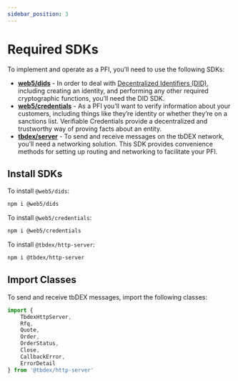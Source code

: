 ```yaml
---
sidebar_position: 3
---
```


# Required SDKs

To implement and operate as a PFI, you’ll need to use the following SDKs:


* [**web5/dids**](https://www.npmjs.com/package/@web5/dids) - In order to deal with [Decentralized Identifiers (DID)](docs/web5/learn/decentralized-identifiers), including creating an identity, and performing any other required cryptographic functions, you’ll need the DID SDK.
* [**web5/credentials**](https://www.npmjs.com/package/@web5/credentials) - As a PFI you’ll want to verify information about your customers, including things like they’re identity or whether they’re on a sanctions list. Verifiable Credentials provide a decentralized and trustworthy way of proving facts about an entity.
* [**tbdex/server**](https://www.npmjs.com/package/@tbdex/http-server) - To send and receive messages on the tbDEX network, you’ll need a networking solution. This SDK provides convenience methods for setting up routing and networking to facilitate your PFI.

## Install SDKs
To install `@web5/dids`:

```bash
npm i @web5/dids
```

To install `@web5/credentials`:

```bash
npm i @web5/credentials
```

To install `@tbdex/http-server`:

```bash
npm i @tbdex/http-server
```

## Import Classes

To send and receive tbDEX messages, import the following classes:

```js
import { 
    TbdexHttpServer, 
    Rfq, 
    Quote, 
    Order, 
    OrderStatus, 
    Close, 
    CallbackError, 
    ErrorDetail 
} from '@tbdex/http-server'
```